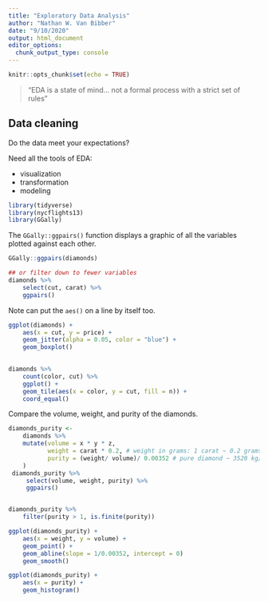 ```yaml
---
title: "Exploratory Data Analysis"
author: "Nathan W. Van Bibber"
date: "9/10/2020"
output: html_document
editor_options: 
  chunk_output_type: console
---
```


```r
knitr::opts_chunk$set(echo = TRUE)
```

> "EDA is a state of mind... not a formal process with a strict set of rules"

## Data cleaning

Do the data meet your expectations?

Need all the tools of EDA:

* visualization
* transformation
* modeling


```r
library(tidyverse)
library(nycflights13)
library(GGally)
```


The `GGally::ggpairs()` function displays a graphic of all the variables plotted against each other. 
```r
GGally::ggpairs(diamonds)

## or filter down to fewer variables
diamonds %>% 
    select(cut, carat) %>% 
    ggpairs()
```


Note can put the `aes()` on a line by itself too.
```r
ggplot(diamonds) +
    aes(x = cut, y = price) +
    geom_jitter(alpha = 0.05, color = "blue") +
    geom_boxplot()
    
```

```r
diamonds %>% 
    count(color, cut) %>% 
    ggplot() +
    geom_tile(aes(x = color, y = cut, fill = n)) +
    coord_equal()
```

Compare the volume, weight, and purity of the diamonds.

```r
diamonds_purity <- 
    diamonds %>% 
    mutate(volume = x * y * z,
           weight = carat * 0.2, # weight in grams: 1 carat ~ 0.2 grams
           purity = (weight/ volume)/ 0.00352 # pure diamond ~ 3520 kg/m^3
    )
 diamonds_purity %>% 
     select(volume, weight, purity) %>% 
     ggpairs()


diamonds_purity %>% 
    filter(purity > 1, is.finite(purity))

ggplot(diamonds_purity) +
    aes(x = weight, y = volume) +
    geom_point() +
    geom_abline(slope = 1/0.00352, intercept = 0)
    geom_smooth()

ggplot(diamonds_purity) +
    aes(x = purity) + 
    geom_histogram()
```

